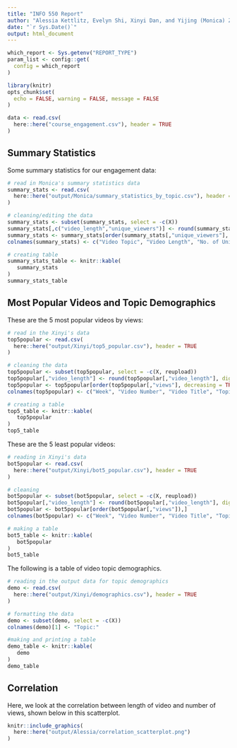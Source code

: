 ```yaml
---
title: "INFO 550 Report"
author: "Alessia Kettlitz, Evelyn Shi, Xinyi Dan, and Yijing (Monica) Zhu"
date: "`r Sys.Date()`"
output: html_document
---
```


```r
which_report <- Sys.getenv("REPORT_TYPE")
param_list <- config::get(
  config = which_report
)
```

```r
library(knitr)
opts_chunk$set(
  echo = FALSE, warning = FALSE, message = FALSE
)
```

```r
data <- read.csv(
  here::here("course_engagement.csv"), header = TRUE
)
```

## Summary Statistics
Some summary statistics for our engagement data:

```r
# read in Monica's summary statistics data
summary_stats <- read.csv(
  here::here("output/Monica/summary_statistics_by_topic.csv"), header = TRUE
)

# cleaning/editing the data
summary_stats <- subset(summary_stats, select = -c(X))
summary_stats[,c("video_length","unique_viewers")] <- round(summary_stats[,c("video_length","unique_viewers")], digits = 2)
summary_stats <- summary_stats[order(summary_stats[,"unique_viewers"], decreasing = TRUE),]
colnames(summary_stats) <- c("Video Topic", "Video Length", "No. of Unique Viewers")

# creating table
summary_stats_table <- knitr::kable(
   summary_stats
)
summary_stats_table
```

## Most Popular Videos and Topic Demographics

These are the 5 most popular videos by views:
```r
# read in the Xinyi's data
top5popular <- read.csv(
  here::here("output/Xinyi/top5_popular.csv"), header = TRUE
)

# cleaning the data
top5popular <- subset(top5popular, select = -c(X, reupload))
top5popular[,"video_length"] <- round(top5popular[,"video_length"], digits = 2)
top5popular <- top5popular[order(top5popular[,"views"], decreasing = TRUE),]
colnames(top5popular) <- c("Week", "Video Number", "Video Title", "Topic", "Views", "Unique Viewers", "Video Length", "Video Length")

# creating a table
top5_table <- knitr::kable(
   top5popular
)
top5_table
```

These are the 5 least popular videos:
```r
# reading in Xinyi's data
bot5popular <- read.csv(
  here::here("output/Xinyi/bot5_popular.csv"), header = TRUE
)

# cleaning
bot5popular <- subset(bot5popular, select = -c(X, reupload))
bot5popular[,"video_length"] <- round(bot5popular[,"video_length"], digits = 2)
bot5popular <- bot5popular[order(bot5popular[,"views"]),]
colnames(bot5popular) <- c("Week", "Video Number", "Video Title", "Topic", "Views", "Unique Viewers", "Video Length", "Video Length")

# making a table
bot5_table <- knitr::kable(
   bot5popular
)
bot5_table
```

The following is a table of video topic demographics.
```r
# reading in the output data for topic demographics
demo <- read.csv(
  here::here("output/Xinyi/demographics.csv"), header = TRUE
)

# formatting the data
demo <- subset(demo, select = -c(X))
colnames(demo)[1] <- "Topic:"

#making and printing a table
demo_table <- knitr::kable(
   demo
)
demo_table
```

## Correlation

Here, we look at the correlation between length of video and number of views, shown below in this scatterplot.
```r
knitr::include_graphics(
  here::here("output/Alessia/correlation_scatterplot.png")
)
```